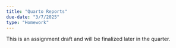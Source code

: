 ```yaml
---
title: "Quarto Reports"
due-date: "3/7/2025"
type: "Homework"
---
```


:::{.callout-warning}
This is an assignment draft and will be finalized later in the quarter.
:::